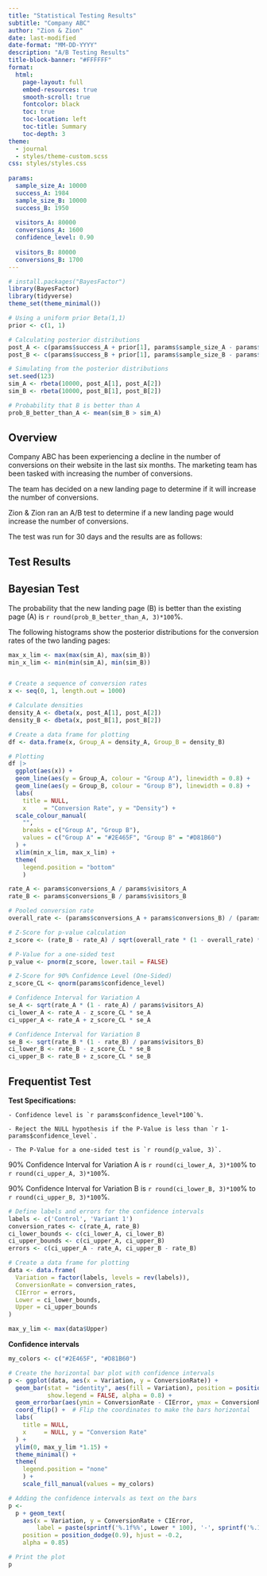 ```yaml
---
title: "Statistical Testing Results"
subtitle: "Company ABC"
author: "Zion & Zion"
date: last-modified
date-format: "MM-DD-YYYY"
description: "A/B Testing Results"
title-block-banner: "#FFFFFF"
format: 
  html:
    page-layout: full
    embed-resources: true
    smooth-scroll: true
    fontcolor: black
    toc: true
    toc-location: left
    toc-title: Summary
    toc-depth: 3
theme:
  - journal
  - styles/theme-custom.scss
css: styles/styles.css
  
params:
  sample_size_A: 10000
  success_A: 1984
  sample_size_B: 10000
  success_B: 1950
  
  visitors_A: 80000
  conversions_A: 1600
  confidence_level: 0.90
  
  visitors_B: 80000
  conversions_B: 1700
---
```


```r
# install.packages("BayesFactor")
library(BayesFactor)
library(tidyverse)
theme_set(theme_minimal())

# Using a uniform prior Beta(1,1)
prior <- c(1, 1)

# Calculating posterior distributions
post_A <- c(params$success_A + prior[1], params$sample_size_A - params$success_A + prior[2])
post_B <- c(params$success_B + prior[1], params$sample_size_B - params$success_B + prior[2])

# Simulating from the posterior distributions
set.seed(123)
sim_A <- rbeta(10000, post_A[1], post_A[2])
sim_B <- rbeta(10000, post_B[1], post_B[2])

# Probability that B is better than A
prob_B_better_than_A <- mean(sim_B > sim_A)
```

## Overview

Company ABC has been experiencing a decline in the number of conversions on their website in the last six months. The marketing team has been tasked with increasing the number of conversions. 

The team has decided on a new landing page to determine if it will increase the number of conversions. 

Zion & Zion ran an A/B test to determine if a new landing page would increase the number of conversions. 

The test was run for 30 days and the results are as follows:

## Test Results

::: {.panel-tabset}

## Bayesian Test

The probability that the new landing page (B) is better than the existing page (A) is `r round(prob_B_better_than_A, 3)*100`%.

The following histograms show the posterior distributions for the conversion rates of the two landing pages:

```r
max_x_lim <- max(max(sim_A), max(sim_B))
min_x_lim <- min(min(sim_A), min(sim_B))


# Create a sequence of conversion rates
x <- seq(0, 1, length.out = 1000)

# Calculate densities
density_A <- dbeta(x, post_A[1], post_A[2])
density_B <- dbeta(x, post_B[1], post_B[2])

# Create a data frame for plotting
df <- data.frame(x, Group_A = density_A, Group_B = density_B)

# Plotting
df |>
  ggplot(aes(x)) +
  geom_line(aes(y = Group_A, colour = "Group A"), linewidth = 0.8) +
  geom_line(aes(y = Group_B, colour = "Group B"), linewidth = 0.8) +
  labs(
    title = NULL,
    x     = "Conversion Rate", y = "Density") +
  scale_colour_manual(
    "",
    breaks = c("Group A", "Group B"),
    values = c("Group A" = "#2E465F", "Group B" = "#D81B60")
  ) +
  xlim(min_x_lim, max_x_lim) +
  theme(
    legend.position = "bottom"
    )
```

```r
rate_A <- params$conversions_A / params$visitors_A
rate_B <- params$conversions_B / params$visitors_B

# Pooled conversion rate
overall_rate <- (params$conversions_A + params$conversions_B) / (params$visitors_A + params$visitors_B)

# Z-Score for p-value calculation
z_score <- (rate_B - rate_A) / sqrt(overall_rate * (1 - overall_rate) * (1/params$visitors_A + 1/params$visitors_B))

# P-Value for a one-sided test
p_value <- pnorm(z_score, lower.tail = FALSE)

# Z-Score for 90% Confidence Level (One-Sided)
z_score_CL <- qnorm(params$confidence_level)

# Confidence Interval for Variation A
se_A <- sqrt(rate_A * (1 - rate_A) / params$visitors_A)
ci_lower_A <- rate_A - z_score_CL * se_A
ci_upper_A <- rate_A + z_score_CL * se_A

# Confidence Interval for Variation B
se_B <- sqrt(rate_B * (1 - rate_B) / params$visitors_B)
ci_lower_B <- rate_B - z_score_CL * se_B
ci_upper_B <- rate_B + z_score_CL * se_B

```

## Frequentist Test

**Test Specifications:**

    - Confidence level is `r params$confidence_level*100`%.

    - Reject the NULL hypothesis if the P-Value is less than `r 1-params$confidence_level`.

    - The P-Value for a one-sided test is `r round(p_value, 3)`.

90% Confidence Interval for Variation A is `r round(ci_lower_A, 3)*100`% to `r round(ci_upper_A, 3)*100`%.

90% Confidence Interval for Variation B is `r round(ci_lower_B, 3)*100`% to `r round(ci_upper_B, 3)*100`%.

```r
# Define labels and errors for the confidence intervals
labels <- c('Control', 'Variant 1')
conversion_rates <- c(rate_A, rate_B)
ci_lower_bounds <- c(ci_lower_A, ci_lower_B)
ci_upper_bounds <- c(ci_upper_A, ci_upper_B)
errors <- c(ci_upper_A - rate_A, ci_upper_B - rate_B)

# Create a data frame for plotting
data <- data.frame(
  Variation = factor(labels, levels = rev(labels)),
  ConversionRate = conversion_rates,
  CIError = errors,
  Lower = ci_lower_bounds,
  Upper = ci_upper_bounds
)

max_y_lim <- max(data$Upper)
```

**Confidence intervals**

```r
my_colors <- c("#2E465F", "#D81B60")

# Create the horizontal bar plot with confidence intervals
p <- ggplot(data, aes(x = Variation, y = ConversionRate)) +
  geom_bar(stat = "identity", aes(fill = Variation), position = position_dodge(),
           show.legend = FALSE, alpha = 0.8) +
  geom_errorbar(aes(ymin = ConversionRate - CIError, ymax = ConversionRate + CIError), width = 0.15, alpha = 0.8) +
  coord_flip() +  # Flip the coordinates to make the bars horizontal
  labs(
    title = NULL,
    x     = NULL, y = "Conversion Rate"
  ) + 
  ylim(0, max_y_lim *1.15) +
  theme_minimal() +
  theme(
    legend.position = "none"
    ) +
    scale_fill_manual(values = my_colors)

# Adding the confidence intervals as text on the bars
p <- 
  p + geom_text(
    aes(x = Variation, y = ConversionRate + CIError,
        label = paste(sprintf('%.1f%%', Lower * 100), '-', sprintf('%.1f%%', Upper * 100))),
    position = position_dodge(0.9), hjust = -0.2,
    alpha = 0.85)

# Print the plot
p
```


:::